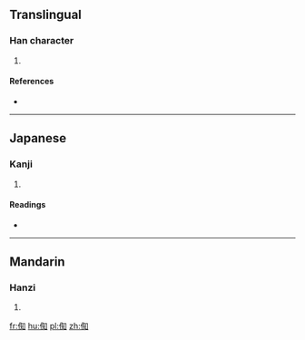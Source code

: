 ==Translingual==

===Han character===
{{Han char|rn=9|rad=人|as=08|sn=10|four=|canj=人人大口 (OOKR)|ids=⿰[[亻]][[知]]}}

# {{defn|Han|sort=人08}}

====References====
* {{Han ref|kx=0107.010|dkj=00743|dj=0227.110|hdz=10179.040|uh=5001|ud=20481}}

----

==Japanese==

===Kanji===
{{ja-kanji|grade=|rs=人08}}

# {{defn|lang=ja|sort=人08}}

====Readings====
* {{ja-readings|on=[[ち]] (chi), [[じ]] (ji)|kun=[[ゆく]] (yuku)}}

----

==Mandarin==

===Hanzi===
{{cmn-hanzi|pin=[[chí]] ([[chi2]])|wg=ch'ih<sup>2</sup>}}

# {{defn|lang=cmn|sort=人08}}

[[fr:倁]]
[[hu:倁]]
[[pl:倁]]
[[zh:倁]]